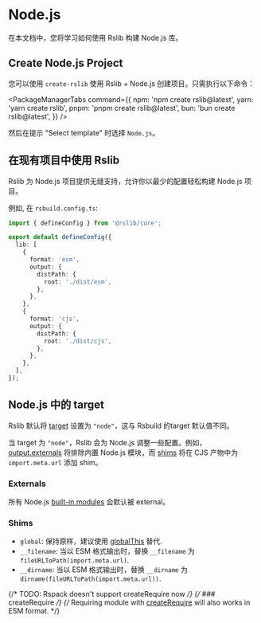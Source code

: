 # Node.js

在本文档中，您将学习如何使用 Rslib 构建 Node.js 库。

## Create Node.js Project

您可以使用 `create-rslib` 使用 Rslib + Node.js 创建项目。只需执行以下命令：


<PackageManagerTabs
  command={{
    npm: 'npm create rslib@latest',
    yarn: 'yarn create rslib',
    pnpm: 'pnpm create rslib@latest',
    bun: 'bun create rslib@latest',
  }}
/>

然后在提示 "Select template" 时选择 `Node.js`。

## 在现有项目中使用 Rslib

Rslib 为 Node.js 项目提供无缝支持，允许你以最少的配置轻松构建 Node.js 项目。

例如, 在 `rsbuild.config.ts`:

```ts title="rslib.config.ts"
import { defineConfig } from '@rslib/core';

export default defineConfig({
  lib: [
    {
      format: 'esm',
      output: {
        distPath: {
          root: './dist/esm',
        },
      },
    },
    {
      format: 'cjs',
      output: {
        distPath: {
          root: './dist/cjs',
        },
      },
    },
  ],
});
```

## Node.js 中的 target

Rslib 默认将 [target](/config/rsbuild/output#outputtarget) 设置为 `"node"`，这与 Rsbuild 的target 默认值不同。

当 target 为 `"node"`，Rslib 会为 Node.js 调整一些配置。例如，[output.externals](/config/rsbuild/output#outputtarget) 将排除内置 Node.js 模块，而 [shims](/config/lib/shims) 将在 CJS 产物中为 `import.meta.url` 添加 shim。

### Externals

所有 Node.js [built-in modules](https://nodejs.org/docs/latest/api/) 会默认被 external。

### Shims

- `global`: 保持原样，建议使用 [globalThis](https://developer.mozilla.org/en-US/docs/Web/JavaScript/Reference/Global_Objects/globalThis) 替代.
- `__filename`: 当以 ESM 格式输出时，替换 `__filename` 为 `fileURLToPath(import.meta.url)`.
- `__dirname`: 当以 ESM 格式输出时，替换 `__dirname` 为 `dirname(fileURLToPath(import.meta.url))`.

{/* TODO: Rspack doesn't support createRequire now */}
{/* ### createRequire */}
{/* Requiring module with [createRequire](https://nodejs.org/api/module.html#modulecreaterequirefilename) will also works in ESM format. */}
